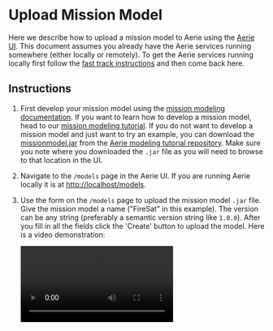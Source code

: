 
# Upload Mission Model

Here we describe how to upload a mission model to Aerie using the [Aerie UI](https://github.com/NASA-AMMOS/aerie-ui).
This document assumes you already have the Aerie services running somewhere (either locally or remotely).
To get the Aerie services running locally first follow the [fast track instructions](../../introduction#fast-track) and then come back here.

## Instructions

1. First develop your mission model using the [mission modeling documentation](../../mission-modeling/introduction). If you want to learn how to develop a mission model, head to our [mission modeling tutorial](../../tutorials/mission-modeling). If you do not want to develop a mission model and just want to try an example, you can download the [missionmodel.jar](https://github.com/NASA-AMMOS/aerie-modeling-tutorial/blob/main/missionmodel.jar) from the [Aerie modeling tutorial repository](https://github.com/NASA-AMMOS/aerie-modeling-tutorial). Make sure you note where you downloaded the `.jar` file as you will need to browse to that location in the UI.

1. Navigate to the `/models` page in the Aerie UI. If you are running Aerie locally it is at [http://localhost/models](http://localhost/models).

1. Use the form on the `/models` page to upload the mission model `.jar` file. Give the mission model a name ("FireSat" in this example). The version can be any string (preferably a semantic version string like `1.0.0`). After you fill in all the fields click the 'Create' button to upload the model. Here is a video demonstration:

   <video controls>
     <source src={uploadMissionModel} type="video/webm" />
   </video>
